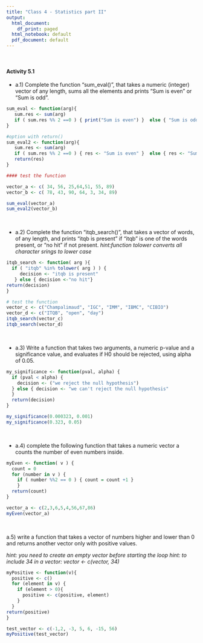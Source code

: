```yaml
---
title: "Class 4 - Statistics part II"
output:
  html_document:
    df_print: paged
  html_notebook: default
  pdf_document: default
---
```


<br/>

#### Activity 5.1 #####

- a.1) Complete the function "sum_eval()", that takes a numeric (integer) vector of any length, sums all the elements and prints "Sum is even" or "Sum is odd".

```r

sum_eval <- function(arg){
   sum.res <- sum(arg)
   if ( sum.res %% 2 ==0 ) { print("Sum is even") }  else { "Sum is odd" }
} 

#option with return()
sum_eval2 <- function(arg){
   sum.res <- sum(arg)
   if ( sum.res %% 2 ==0 ) { res <- "Sum is even" }  else { res <- "Sum is odd" }
   return(res)
} 

#### test the function

vector_a <- c( 34, 56, 25,64,51, 55, 89)
vector_b <- c( 78, 43, 90, 64, 3, 34, 89)

sum_eval(vector_a)
sum_eval2(vector_b)

```

<br/>

- a.2) Complete the function "itqb_search()", that takes a vector of words, of any length, and prints "itqb is present" if "itqb" is one of the words present, or "no hit" if not present. *hint:function tolower converts all character srings to lower case*


```r

itqb_search <- function( arg ){
  if ( "itqb" %in% tolower( arg ) ) { 
     decision <- "itqb is present" 
   } else { decision <-"no hit"} 
return(decision)
}

# test the function
vector_c <- c("Champalimaud", "IGC", "IMM", "IBMC", "CIBIO")
vector_d <- c("ITQB", "open", "day")
itqb_search(vector_c) 
itqb_search(vector_d) 
```

<br/>

- a.3) Write a function that takes two arguments, a numeric p-value and a significance value, and evaluates if H0 should be rejected, using alpha of 0.05.
```r

my_significance <- function(pval, alpha) {
  if (pval < alpha) {
    decision <- ("we reject the null hypothesis")
  } else { decision <- "we can't reject the null hypothesis"
  }
  return(decision)
}

my_significance(0.000323, 0.001)
my_significance(0.323, 0.05)

```

<br/>

- a.4) complete the following function that takes a numeric vector a counts the number of even numbers inside.

```r
myEven <- function( v ) {
  count = 0
  for (number in v ) {
    if ( number %%2 == 0 ) { count = count +1 }
    }
  return(count)
}

vector_a <- c(2,3,6,5,4,56,67,86)
myEven(vector_a)

```

<br/>

a.5) write a function that takes a vector of numbers higher and lower than 0 and returns another vector only with positive values. 

*hint: you need to create an empty vector before starting the loop*
*hint: to include 34 in a vector: vector <- c(vector, 34)*

```r
myPositive <- function(v){
  positive <- c()
  for (element in v) {
    if (element > 0){
      positive <- c(positive, element)
    }
  }
return(positive)
}

test_vector <- c(-1,2, -3, 5, 6, -15, 56)
myPositive(test_vector)
```


